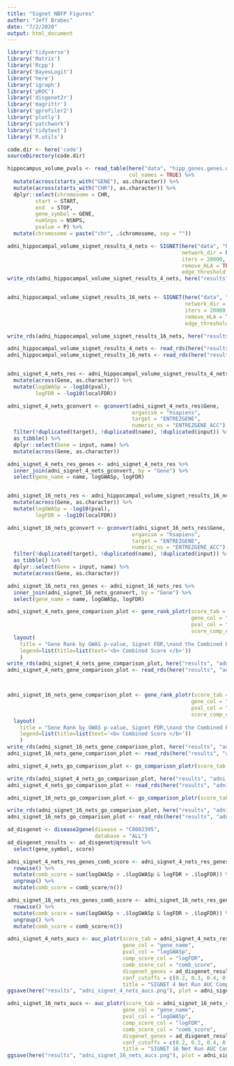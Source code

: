 ```yaml
---
title: "Signet NBFP Figures"
author: "Jeff Brabec"
date: "7/2/2020"
output: html_document
---
```


```r
library('tidyverse')
library('Matrix')
library('Rcpp')
library('BayesLogit')
library('here')
library('igraph')
library('pROC')
library('disgenet2r')
library('magrittr')
library('gprofiler2')
library('plotly')
library('patchwork')
library('tidytext')
library('R.utils')
```

```r
code.dir <- here('code')
sourceDirectory(code.dir)
```


```r

hippocampus_volume_pvals <- read_table(here("data", "hipp_genes.genes.out"),
                                       col_names = TRUE) %>% 
  mutate(across(starts_with("GENE"), as.character)) %>%
  mutate(across(starts_with("CHR"), as.character)) %>% 
  dplyr::select(chromosome = CHR, 
         start = START, 
         end  = STOP, 
         gene_symbol = GENE, 
         numSnps = NSNPS, 
         pvalue = P) %>% 
  mutate(chromosome = paste("chr", .$chromosome, sep = ""))

```

```r
adni_hippocampal_volume_signet_results_4_nets <- SIGNET(here("data", "hipp_genes_for_signet.txt"),
                                                        network_dir = here("hb_top_4_brain_nets"),
                                                        iters = 20000,
                                                        remove_HLA = TRUE,
                                                        edge_threshold = 0)
write_rds(adni_hippocampal_volume_signet_results_4_nets, here("results", "adni_hippocampal_volume_signet_results_4_nets.rds"))


adni_hippocampal_volume_signet_results_16_nets <- SIGNET(here("data", "hipp_genes_for_signet.txt"), 
                                                         network_dir = here("hb_top_brain_nets"),
                                                         iters = 20000,
                                                         remove_HLA = TRUE,
                                                         edge_threshold = 0)

write_rds(adni_hippocampal_volume_signet_results_16_nets, here("results", "adni_hippocampal_volume_signet_results_16_nets.rds"))

```

```r
adni_hippocampal_volume_signet_results_4_nets <- read_rds(here("results", "adni_hippocampal_volume_signet_results_4_nets.rds"))
adni_hippocampal_volume_signet_results_16_nets <- read_rds(here("results", "adni_hippocampal_volume_signet_results_16_nets.rds"))


adni_signet_4_nets_res <- adni_hippocampal_volume_signet_results_4_nets$data %>% 
  mutate(across(Gene, as.character)) %>% 
  mutate(logGWASp = -log10(pval),
         logFDR = -log10(localFDR))

adni_signet_4_nets_gconvert <- gconvert(adni_signet_4_nets_res$Gene,
                                        organism = "hsapiens",
                                        target = "ENTREZGENE",
                                        numeric_ns = "ENTREZGENE_ACC") %>% 
  filter(!duplicated(target), !duplicated(name), !duplicated(input)) %>% 
  as_tibble() %>% 
  dplyr::select(Gene = input, name) %>% 
  mutate(across(Gene, as.character))

adni_signet_4_nets_res_genes <- adni_signet_4_nets_res %>% 
  inner_join(adni_signet_4_nets_gconvert, by = "Gene") %>% 
  select(gene_name = name, logGWASp, logFDR)


adni_signet_16_nets_res <- adni_hippocampal_volume_signet_results_16_nets$data %>% 
  mutate(across(Gene, as.character)) %>% 
  mutate(logGWASp = -log10(pval),
         logFDR = -log10(localFDR)) 

adni_signet_16_nets_gconvert <- gconvert(adni_signet_16_nets_res$Gene,
                                        organism = "hsapiens",
                                        target = "ENTREZGENE",
                                        numeric_ns = "ENTREZGENE_ACC") %>% 
  filter(!duplicated(target), !duplicated(name), !duplicated(input)) %>% 
  as_tibble() %>% 
  dplyr::select(Gene = input, name) %>% 
  mutate(across(Gene, as.character))

adni_signet_16_nets_res_genes <- adni_signet_16_nets_res %>% 
  inner_join(adni_signet_16_nets_gconvert, by = "Gene") %>% 
  select(gene_name = name, logGWASp, logFDR)


```

```r
adni_signet_4_nets_gene_comparison_plot <- gene_rank_plotr(score_tab = adni_signet_4_nets_res_genes, 
                                                           gene_col = "gene_name", 
                                                           pval_col = "logGWASp",
                                                           score_comp_col = "logFDR") %>% 
  layout(
    title = "Gene Rank by GWAS p-value, Signet FDR,\nand the Combined Ranking of the Two | 4 Networks",
    legend=list(title=list(text='<b> Combined Score </b>'))
    )
write_rds(adni_signet_4_nets_gene_comparison_plot, here("results", "adni_signet_4_nets_gene_comparison_plot.rds"))
adni_signet_4_nets_gene_comparison_plot <- read_rds(here("results", "adni_signet_4_nets_gene_comparison_plot.rds"))



adni_signet_16_nets_gene_comparison_plot <- gene_rank_plotr(score_tab = adni_signet_16_nets_res_genes, 
                                                           gene_col = "gene_name", 
                                                           pval_col = "logGWASp",
                                                           score_comp_col = "logFDR") %>% 
  layout(
    title = "Gene Rank by GWAS p-value, Signet FDR,\nand the Combined Ranking of the Two | 16 Networks",
    legend=list(title=list(text='<b> Combined Score </b>'))
    )
write_rds(adni_signet_16_nets_gene_comparison_plot, here("results", "adni_signet_16_nets_gene_comparison_plot.rds"))
adni_signet_16_nets_gene_comparison_plot <- read_rds(here("results", "adni_signet_16_nets_gene_comparison_plot.rds"))

```

```r
adni_signet_4_nets_go_comparison_plot <- go_comparison_plotr(score_tab = adni_signet_4_nets_res, gene_col = "Gene", pval_col = "logGWASp", score_comp_col = "logFDR", num_nets = "4")

write_rds(adni_signet_4_nets_go_comparison_plot, here("results", "adni_signet_4_nets_go_comparison_plot.rds"))
adni_signet_4_nets_go_comparison_plot <- read_rds(here("results", "adni_signet_4_nets_go_comparison_plot.rds"))

adni_signet_16_nets_go_comparison_plot <- go_comparison_plotr(score_tab = adni_signet_16_nets_res, gene_col = "Gene", pval_col = "logGWASp", score_comp_col = "logFDR", num_nets = "16")

write_rds(adni_signet_16_nets_go_comparison_plot, here("results", "adni_signet_16_nets_go_comparison_plot.rds"))
adni_signet_16_nets_go_comparison_plot <- read_rds(here("results", "adni_signet_16_nets_go_comparison_plot.rds"))
```

```r
ad_disgenet <- disease2gene(disease = "C0002395",
                            database = "ALL")
ad_disgenet_results <- ad_disgenet@qresult %>% 
  select(gene_symbol, score)
```

```r
adni_signet_4_nets_res_genes_comb_score <- adni_signet_4_nets_res_genes %>% 
  rowwise() %>% 
  mutate(comb_score = sum(logGWASp > .$logGWASp & logFDR > .$logFDR)) %>%
  ungroup() %>%
  mutate(comb_score = comb_score/n())

adni_signet_16_nets_res_genes_comb_score <- adni_signet_16_nets_res_genes %>% 
  rowwise() %>% 
  mutate(comb_score = sum(logGWASp > .$logGWASp & logFDR > .$logFDR)) %>%
  ungroup() %>%
  mutate(comb_score = comb_score/n())

adni_signet_4_nets_aucs <- auc_plotr(score_tab = adni_signet_4_nets_res_genes_comb_score,
                                     gene_col = "gene_name",
                                     pval_col = "logGWASp",
                                     comp_score_col = "logFDR",
                                     comb_score_col = "comb_score",
                                     disgenet_genes = ad_disgenet_results,
                                     conf_cutoffs = c(0.2, 0.3, 0.4, 0.5),
                                     title = "SIGNET 4 Net Run AUC Comparison")
ggsave(here("results", "adni_signet_4_nets_aucs.png"), plot = adni_signet_4_nets_aucs)

adni_signet_16_nets_aucs <- auc_plotr(score_tab = adni_signet_16_nets_res_genes_comb_score,
                                     gene_col = "gene_name",
                                     pval_col = "logGWASp",
                                     comp_score_col = "logFDR",
                                     comb_score_col = "comb_score",
                                     disgenet_genes = ad_disgenet_results,
                                     conf_cutoffs = c(0.2, 0.3, 0.4, 0.5),
                                     title = "SIGNET 16 Net Run AUC Comparison")
ggsave(here("results", "adni_signet_16_nets_aucs.png"), plot = adni_signet_16_nets_aucs)
```

